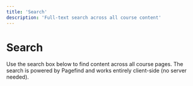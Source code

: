 ```yaml
---
title: 'Search'
description: 'Full-text search across all course content'
---
```


# Search

Use the search box below to find content across all course pages. The search is powered by Pagefind and works entirely client-side (no server needed).

<link rel="stylesheet" href="/pagefind/pagefind-ui.css" />
<div id="search"></div>
<script src="/pagefind/pagefind-ui.js"></script>
<script dangerouslySetInnerHTML={{__html: `
  if (typeof window !== 'undefined') {
    window.addEventListener('DOMContentLoaded', () => {
      new PagefindUI({ 
        element: '#search', 
        showImages: false, 
        baseUrl: '/',
        showSubResults: true
      })
    })
  }
`}} />

## Search Tips

- **Exact phrases**: Use quotes like `"project memory"`
- **Multiple terms**: Search for `PRD template` to find pages with both words
- **Filters**: Results show which section each match is from

## Can't Find Something?

If you can't find what you're looking for:
- Try different keywords or synonyms
- Browse the sidebar navigation
- Check the [Company Context](/company-context/overview) for TaskFlow background
- Start with [Getting Started](/getting-started/introduction) for course basics

